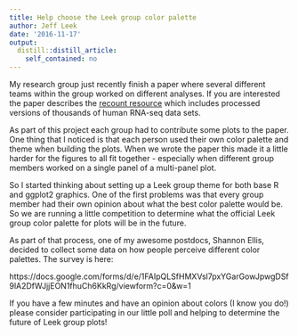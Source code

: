 ```yaml
---
title: Help choose the Leek group color palette
author: Jeff Leek
date: '2016-11-17'
output:
  distill::distill_article:
    self_contained: no
---
```



My research group just recently finish a paper where several different teams within the group worked on different analyses. If you are interested the paper describes the [recount resource](http://biorxiv.org/content/early/2016/08/08/068478) which includes processed versions of thousands of human RNA-seq data sets. 

As part of this project each group had to contribute some plots to the paper. One thing that I noticed is that each person used their own color palette and theme when building the plots. When we wrote the paper this made it a little harder for the figures to all fit together - especially when different group members worked on a single panel of a multi-panel plot. 

So I started thinking about setting up a Leek group theme for both base R and ggplot2 graphics. One of the first problems was that every group member had their own opinion about what the best color palette would be. So we are running a little competition to determine what the official Leek group color palette for plots will be in the future. 

As part of that process, one of my awesome postdocs, Shannon Ellis,  decided to collect some data on how people perceive different color palettes. The survey is here: 

https://docs.google.com/forms/d/e/1FAIpQLSfHMXVsl7pxYGarGowJpwgDSf9lA2DfWJjjEON1fhuCh6KkRg/viewform?c=0&w=1

If you have a few minutes and have an opinion about colors (I know you do!) please consider participating in our little poll and helping to determine the future of Leek group plots! 

